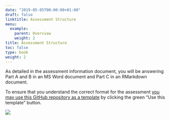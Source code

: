 ```yaml
---
date: "2019-05-05T00:00:00+01:00"
draft: false
linktitle: Assessment Structure
menu:
  example:
    parent: Overview
    weight: 2
title: Assessment Structure
toc: false
type: book
weight: 2
---
```


As detailed in the assessment information document, you will be answering Part A and B in an MS Word document and Part C in an RMarkdown document.

To ensure that you understand the correct format for the assessment [you may use this GitHub repository as a template](https://github.com/charliejhadley/eng7218_2022_example-coursework) by clicking the green "Use this template" button.

![](images/paste-5D4D4B88.png)

